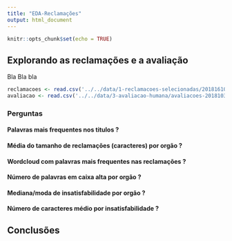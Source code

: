 ```yaml
---
title: "EDA-Reclamações"
output: html_document
---
```


```r
knitr::opts_chunk$set(echo = TRUE)
```

## Explorando as reclamações e a avaliação

Bla Bla bla

```r
reclamacoes <- read.csv('../../data/1-reclamacoes-selecionadas/20181610-reclamacoes-selecionadas.csv')
avaliacao <- read.csv('../../data/3-avaliacao-humana/avaliacoes-20181030.csv')
```

### Perguntas

#### Palavras mais frequentes nos titulos ?
#### Média do tamanho de reclamações (caracteres) por orgão ?
#### Wordcloud com palavras mais frequentes nas reclamações ?
#### Número de palavras em caixa alta por orgão ?
#### Mediana/moda de insatisfabilidade por orgão ?
#### Número de caracteres médio por insatisfabilidade ?

## Conclusões

